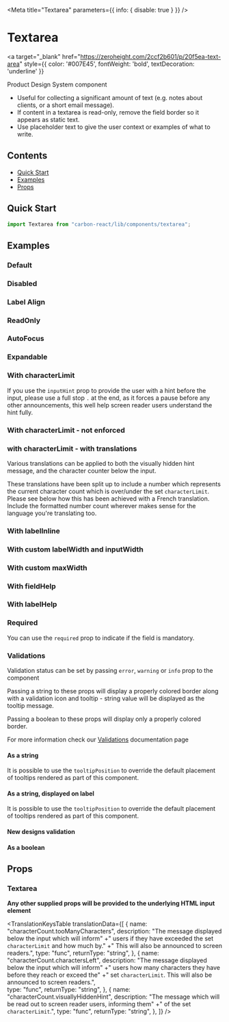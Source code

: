 


<Meta title="Textarea" parameters={{ info: { disable: true } }} />

# Textarea

<a
  target="_blank"
  href="https://zeroheight.com/2ccf2b601/p/20f5ea-text-area"
  style={{ color: '#007E45', fontWeight: 'bold', textDecoration: 'underline' }}
>
  Product Design System component 
</a>

- Useful for collecting a significant amount of text (e.g. notes about clients, or a short email message).
- If content in a textarea is read-only, remove the field border so it appears as static text.
- Use placeholder text to give the user context or examples of what to write.

## Contents

- [Quick Start](#quick-start)
- [Examples](#examples)
- [Props](#props)

## Quick Start

```javascript
import Textarea from "carbon-react/lib/components/textarea";
```

## Examples

### Default
<Canvas>
  <Story name="default" story={stories.DefaultStory} />
</Canvas>

### Disabled

<Canvas>
  <Story name="disabled" story={stories.DisabledStory} />
</Canvas>

### Label Align

<Canvas>
  <Story name="label Align" story={stories.LabelAlignStory} />
</Canvas>

### ReadOnly

<Canvas>
  <Story name="readOnly" story={stories.ReadOnlyStory} />
</Canvas>

### AutoFocus

<Canvas>
  <Story
    name="autoFocus"
    story={stories.AutoFocusStory}
  />
</Canvas>

### Expandable

<Canvas>
  <Story
    name="expandable"
    story={stories.ExpandableStory}
  />
</Canvas>

### With characterLimit

If you use the `inputHint` prop to provide the user with a hint before the input, please use a full stop `.` at the end,
as it forces a pause before any other announcements, this well help screen reader users understand the hint fully.

<Canvas>
  <Story name="with characterLimit" story={stories.CharacterLimitStory} />
</Canvas>

### With characterLimit - not enforced

<Canvas>
  <Story
    name="with characterLimit - not enforced"
    story={stories.UnenforcedCharacterLimitStory}
  />
</Canvas>

### with characterLimit - with translations

Various translations can be applied to both the visually hidden hint message, and the character 
counter below the input. 

These translations have been split up to include a number which represents the current character count which
is over/under the set `characterLimit`. Please see below how this has been achieved with a French translation.
Include the formatted number count wherever makes sense for the language you're translating too.

<Canvas>
  <Story 
    name="with characterLimit with translations" 
    story={stories.TranslationsCharacterLimitStory}
  />
</Canvas>

### With labelInline

<Canvas>
  <Story name="with labelInline" story={stories.LabelInlineStory} />
</Canvas>

### With custom labelWidth and inputWidth

<Canvas>
  <Story
    name="with custom labelWidth and inputWidth"
    story={stories.CustomWidthStory}
  />
</Canvas>

### With custom maxWidth

<Canvas>
  <Story name="with maxWidth" story={stories.MaxWidthStory} />
</Canvas>

### With fieldHelp

<Canvas>
  <Story name="with fieldHelp" story={stories.FieldHelpStory} />
</Canvas>

### With labelHelp

<Canvas>
  <Story name="with labelHelp" story={stories.LabelHelpStory} />
</Canvas>

### Required

You can use the `required` prop to indicate if the field is mandatory.

<Canvas>
  <Story name="required" story={stories.RequiredStory} />
</Canvas>

### Validations

Validation status can be set by passing `error`, `warning` or `info` prop to the component

Passing a string to these props will display a properly colored border along with a validation icon and tooltip - string value will be displayed as the tooltip message.

Passing a boolean to these props will display only a properly colored border.

For more information check our [Validations](?path=/docs/documentation-validations--page "Validations") documentation page

#### As a string

<Canvas>
  <Story
    name="validations - string - component"
    story={stories.ValidationStringStory}
  />
</Canvas>

It is possible to use the `tooltipPosition` to override the default placement of tooltips rendered as part of this component.

<Canvas>
  <Story
    name="validations - string - with tooltipPosition overriden - component"
    story={stories.ValidationStringPositionStory}
  />
</Canvas>

#### As a string, displayed on label

<Canvas>
  <Story name="validations - string - label" story={stories.ValidationLabelStory} />
</Canvas>

It is possible to use the `tooltipPosition` to override the default placement of tooltips rendered as part of this component.

<Canvas>
  <Story
    name="validations - string - with tooltipPosition overriden - label"
    story={stories.ValidationLabelPositionStory}
  />
</Canvas>

#### New designs validation

<Canvas>
  <Story name="validations - string - new design" story={stories.NewDesignValidationStory}/>
</Canvas>

#### As a boolean

<Canvas>
  <Story name="validations - boolean" story={stories.ValidationBooleanStory}/>
</Canvas>

## Props

### Textarea

<StyledSystemProps of={OriginalTextarea} noHeader margin />

**Any other supplied props will be provided to the underlying HTML input element**

<TranslationKeysTable
  translationData={[
    {
      name: "characterCount.tooManyCharacters",
      description:
        "The message displayed below the input which will inform"
        +" users if they have exceeded the set `characterLimit` and how much by." 
        +" This will also be announced to screen readers.",
      type: "func",
      returnType: "string",
    },
        {
      name: "characterCount.charactersLeft",
      description:
        "The message displayed below the input which will inform"
        +" users how many characters they have before they reach  or exceed the"
        +" set `characterLimit`. This will also be announced to screen readers.",      
        type: "func",
      returnType: "string",
    },
        {
      name: "characterCount.visuallyHiddenHint",
      description:
        "The message which will be read out to screen reader users, informing them"
        +" of the set `characterLimit`.",
      type: "func",
      returnType: "string",
    },
  ]}
/>